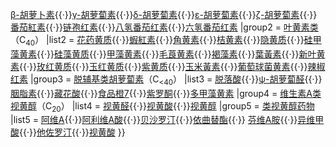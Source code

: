 {{Navbox
|name = 類胡蘿蔔素
|titlestyle = 
|title = [[類胡蘿蔔素]]
|image = 
|groupstyle =  
|group1 = [[胡蘿蔔素]]（C<sub>40</sub>）
|list1 = [[α-胡萝卜素]]{{·}}[[β-胡萝卜素]]{{·}}[[γ-胡萝蔔素]]{{·}}[[δ-胡萝蔔素]]{{·}}[[ε-胡萝蔔素]]{{·}}[[ζ-胡萝蔔素]]{{·}}[[番茄紅素]]{{·}}[[链孢红素]]{{·}}[[八氢番茄红素]]{{·}}[[六氢番茄红素]]
|group2 = [[叶黄素类]]（C<sub>40</sub>）
|list2 = [[花药黄质]]{{·}}[[蝦紅素]]{{·}}[[角黄素]]{{·}}[[桔黄素]]{{·}}[[隐黄质]]{{·}}[[硅甲藻黄素]]{{·}}[[硅藻黄质]]{{·}}[[甲藻黄素]]{{·}}[[毛莨黄素]]{{·}}[[褐藻素]]{{·}}[[葉黃素]]{{·}}[[新叶黄素]]{{·}}[[玫红黄质]]{{·}}[[玉红黄质]]{{·}}[[紫黄质]]{{·}}[[玉米黃素]]{{·}}[[葡萄球菌黄素]]{{·}}[[辣椒红素]]
|group3 = [[脱辅基类胡萝蔔素]]（C<sub><40</sub>）
|list3 = [[脱落酸]]{{·}}[[ψ-胡萝蔔醛]]{{·}}[[胭脂素]]{{·}}[[藏花酸]]{{·}}[[食品橙7]]{{·}}[[紫罗酮]]{{·}}[[多甲藻黄素]]
|group4 = [[維生素A|维生素A类视黄醇]]（C<sub>20</sub>）
|list4 = [[视黄醛]]{{·}}[[維A酸|视黄酸]]{{·}}[[视黄醇]]
|group5 = [[类视黄醇|类视黄醇药物]]
|list5 = [[阿维A]]{{·}}[[阿利维A酸]]{{·}}[[贝沙罗汀]]{{·}}[[依曲替酯]]{{·}} [[芬维A胺]]{{·}}[[異維A酸|异维甲酸]]{{·}}[[他佐罗汀]]{{·}}[[維A酸|视黄酸]]
}}<noinclude>
[[Category:化学模板|{{PAGENAME}}]]
[[Category:酶模板|{{PAGENAME}}]]
</noinclude>